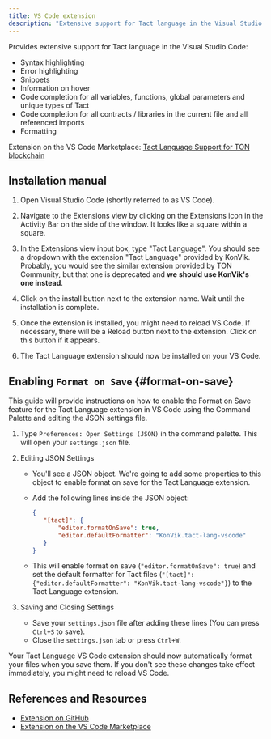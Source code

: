 ```yaml
---
title: VS Code extension
description: "Extensive support for Tact language in the Visual Studio Code: syntax highlighting, error diagnostics, snippets, hover info and more"
---
```


Provides extensive support for Tact language in the Visual Studio Code:

* Syntax highlighting
* Error highlighting
* Snippets
* Information on hover
* Code completion for all variables, functions, global parameters and unique types of Tact
* Code completion for all contracts / libraries in the current file and all referenced imports
* Formatting

Extension on the VS Code Marketplace: [Tact Language Support for TON blockchain](https://marketplace.visualstudio.com/items?itemName=KonVik.tact-lang-vscode)

## Installation manual

1. Open Visual Studio Code (shortly referred to as VS Code).

2. Navigate to the Extensions view by clicking on the Extensions icon in the Activity Bar on the side of the window. It looks like a square within a square.

3. In the Extensions view input box, type "Tact Language". You should see a dropdown with the extension "Tact Language" provided by KonVik. Probably, you would see the similar extension provided by TON Community, but that one is deprecated and **we should use KonVik's one instead**.

4. Click on the install button next to the extension name. Wait until the installation is complete.

5. Once the extension is installed, you might need to reload VS Code. If necessary, there will be a Reload button next to the extension. Click on this button if it appears.

6. The Tact Language extension should now be installed on your VS Code.

## Enabling `Format on Save` {#format-on-save}

This guide will provide instructions on how to enable the Format on Save feature for the Tact Language extension in VS Code using the Command Palette and editing the JSON settings file.

1. Type `Preferences: Open Settings (JSON)` in the command palette. This will open your `settings.json` file.

2. Editing JSON Settings

   - You'll see a JSON object. We're going to add some properties to this object to enable format on save for the Tact Language extension.
   - Add the following lines inside the JSON object:

     ```json
     {
     	"[tact]": {
     		"editor.formatOnSave": true,
     		"editor.defaultFormatter": "KonVik.tact-lang-vscode"
     	}
     }
     ```

   - This will enable format on save (`"editor.formatOnSave": true`) and set the default formatter for Tact files (`"[tact]": {"editor.defaultFormatter": "KonVik.tact-lang-vscode"}`) to the Tact Language extension.

3. Saving and Closing Settings
   - Save your `settings.json` file after adding these lines (You can press `Ctrl+S` to save).
   - Close the `settings.json` tab or press `Ctrl+W`.

Your Tact Language VS Code extension should now automatically format your files when you save them. If you don't see these changes take effect immediately, you might need to reload VS Code.

## References and Resources

- [Extension on GitHub](https://github.com/tact-lang/tact-vscode)
- [Extension on the VS Code Marketplace](https://marketplace.visualstudio.com/items?itemName=KonVik.tact-lang-vscode)
